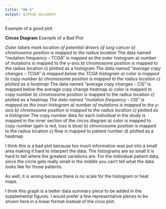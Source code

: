 ```yaml
---
title: "HW 5"
output: github_document
---
```



Example of a good plot



**Circos Diagram**
Example of a Bad Plot

*Outer labels mark location of potential drivers of lung cancer
  a) chromosome position is mapped to the radius location
*The data named "mutation frequency - TCGA " is mapped as the outer histogram
  a) number of mutations is mapped to the y-axis
  b) chromosome position is mapped to the radius location
  c) plotted as a histogram
*The data named "average copy changes - TCGA" is mapped below the TCGA histogram
  a) color is mapped to copy number
  b) chromosome position is mapped to the radius location
  c) plotted as a heatmap
*The data named "average copy changes - CIS" is mapped below the average copy change heatmap
  a) color is mapped to copy number
  b) chromosome position is mapped to the radius location
  c) plotted as a heatmap
*The data named "mutation frequency - CIS" is mapped as the inner histogram
  a) number of mutations is mapped to the y-axis
  b) chromosome position is mapped to the radius location
  c) plotted as a histogram
*The copy number data for each individual in the study is mapped in the inner section of the circos diagram
  a) color is mapped to copy number (gain is red, loss is blue)
  b) chromosome position is mapped to the radius location
  c) Row is mapped to patient number
  d) plotted as a heatmap


I think this is a bad plot because too much information was put into a small area making it hard to interpert the data. The histograms are so small it is hard to tell where the greatest variations are. For the individual patient data, since the circle gets really small in the middle you can't tell what the data looks like for those patients.

As well, it is wrong because there is no scale for the histogram or heat maps.

I think this graph is a better data summary piece to be added in the supplemental figures. I would prefer a few representative pieces to be shown here in a linear format instead of the ciros plot. 



```r

```

